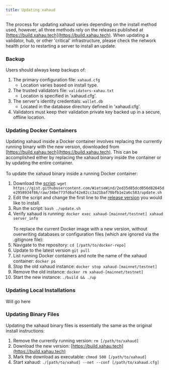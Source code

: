 ```yaml
---
title: Updating xahaud
---
```

The process for updating xahaud varies depending on the install method used, however, all three methods rely on the releases published at [https://build.xahau.tech](https://build.xahau.tech). When updating a validator, hub, or other 'critical' infrastructure, please check the network health prior to restarting a server to install an update.

### Backup
Users should always keep backups of:
1. The primary configuration file: `xahaud.cfg`
    - Location varies based on install type.
2. The trusted validators file: `validators-xahau.txt`
    - Location is specified in 'xahaud.cfg'.
3. The server's identity credentials: `wallet.db`
    - Located in the database directory defined in 'xahaud.cfg'.
4. Validators must keep their validation private key backed up in a secure, offline location.

### Updating Docker Containers
Updating xahaud inside a Docker container involves replacing the currently running binary with the new version, downloaded from [https://build.xahau.tech](https://build.xahau.tech). This can be accomplished either by replacing the xahaud binary inside the container or by updating the entire container.
<br></br>
To update the xahaud binary inside a running Docker container:
1. Download the [script](https://gist.githubusercontent.com/WietseWind/2ed35d85dcd056d82645de2958934f86/raw/34be773fd6af42e82cc3a21baf70bfb1e2a6c583/update.sh): `wget https://gist.githubusercontent.com/WietseWind/2ed35d85dcd056d82645de2958934f86/raw/34be773fd6af42e82cc3a21baf70bfb1e2a6c583/update.sh`
2. Edit the script and change the first line to the [release version](https://build.xahau.tech) you would like to install.
3. Run the script: `bash ./update.sh`
4. Verify xahaud is running: `docker exec xahaud-[mainnet/testnet] xahaud server_info`
<br></br>
To replace the current Docker image with a new version, without overwriting databases or configuration files (which are ignored via the .gitignore file):
1. Navigate to the repository: `cd [/path/to/docker-repo]`
2. Update to the latest version `git pull`
3. List running Docker containers and note the name of the xahaud container: `docker ps`
4. Stop the old xahaud instance: `docker stop xahaud-[mainnet/testnet]`
5. Remove the old instance: `docker rm xahaud-[mainnet/testnet]`
6. Start the new instance: `./build && ./up`

### Updating Local Installations
Will go here

### Updating Binary Files
Updating the xahaud binary files is essentially the same as the original install instructions:
1. Remove the currently running version: `rm [/path/to/xahaud]`
2. Download the new version: [https://build.xahau.tech](https://build.xahau.tech)
3. Mark the download as executable: `chmod 500 [/path/to/xahaud]`
4. Start xahaud: `./[path/to/xahud] --net --conf [/path/to/xahaud.cfg]`
